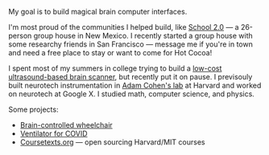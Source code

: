 

My goal is to build magical brain computer interfaces.

I'm most proud of the communities I helped build, like [School 2.0](https://school2point0.com) — a 26-person group house in New Mexico. I recently started a group house with some researchy friends in San Francisco — message me if you're in town and need a free place to stay or want to come for Hot Cocoa!

I spent most of my summers in college trying to build a [low-cost ultrasound-based brain scanner](https://pioneer.app/winners/raffi-hotter), but recently put it on pause. I previsouly built neurotech instrumentation in [Adam Cohen's lab](https://cohenweb.rc.fas.harvard.edu/) at Harvard and worked on neurotech at Google X. I studied math, computer science, and physics.

Some projects:
- [Brain-controlled wheelchair](https://youtu.be/_46AoSnHCRo?si=8-TZs3gyXlF4wdYP)
- [Ventilator for COVID](https://github.com/breeze-ventilator/covid19-ventilator)
- [Coursetexts.org](https://coursetexts.org) — open sourcing Harvard/MIT courses


<Socials />